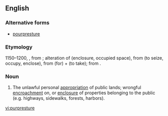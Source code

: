 ==English==

===Alternative forms===
* [[pourpresture]] {{rare}}

===Etymology===
1150–1200, {{etyl|enm}}, from {{AF.}}; alteration of {{etyl|fro}} {{term|porpresure}} (enclosure, occupied space), from {{term|porprendre}} (to seize, occupy, enclose), from {{term|por-}} (for) + {{term|prendre}} (to take); from {{etyl|la}} {{term|prehendere}}.

===Noun===
{{en-noun}}

# The unlawful personal [[appropriation]] of public lands; wrongful [[encroachment]] on, or [[enclosure]] of properties belonging to the public (e.g. highways, sidewalks, forests, harbors).

[[vi:purpresture]]